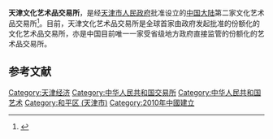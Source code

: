 {{Infobox_Company
| company_name        = 天津文化艺术品交易所
| company_name_en     = Tianjin Cultural Artwork Exchange
| company_logo        = 
| company_type        = 文化艺术品交易所
| original_text       = 
| original_spelling   = 
| company_slogan      =
| market_information  = 
| abbreviated_name    = 
| foundation          = 2009年9月17日
| location            = {{CHN}} [[天津市|天津市]][[和平区_(天津市)|和平区]]西康路赛顿中心C座9层
| zip_code            = 
| telephone_no        = 
| key_people          = 
| industry            = [[金融|金融]]
| products            = 文化艺术品交易
| services            =
| capital             = 
| revenue             = 
| operating_income    = 
| profit              =
| total_asset         = 
| net_asset           = 
| market_value        =
| num_employees       = 
| P/E ratio           = 
| earnings per share  = 
| Net asset value     = 
| accounting_period   = 
| parent              = 
| divisions           = 
| major_shareholder   = 
| subsid              = 
| homepage            = [http://www.tjcae.com/ 天津文化艺术品交易所网站]
| width               = 
}}
'''天津文化艺术品交易所'''，是经[[天津市人民政府|天津市人民政府]]批准设立的[[中国大陆|中国大陆]]第二家文化艺术品交易所<ref name="天津文化艺术品交易所善后乱局">{{cite news|author1=邢力|title=天津文化艺术品交易所善后乱局|agency=理财周刊|date=2014-08-19}}</ref>。目前，天津文化艺术品交易所是全球首家由政府发起批准的份额化的文化艺术品交易所，亦是中国目前唯一一家受省级地方政府直接监管的份额化的艺术品交易所。

== 参考文献 ==
{{reflist}}
{{天津金融机构}}
[[Category:天津经济|Category:天津经济]]
[[Category:中华人民共和国交易所|Category:中华人民共和国交易所]]
[[Category:中华人民共和国艺术|Category:中华人民共和国艺术]]
[[Category:和平区_(天津市)|Category:和平区 (天津市)]]
[[Category:2010年中國建立|Category:2010年中國建立]]